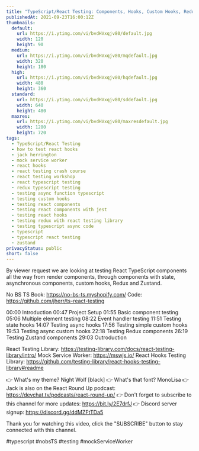 ```yaml
---
title: "TypeScript/React Testing: Components, Hooks, Custom Hooks, Redux and Zustand"
publishedAt: 2021-09-23T16:00:12Z
thumbnails:
  default:
    url: https://i.ytimg.com/vi/bvdHVxqjv80/default.jpg
    width: 120
    height: 90
  medium:
    url: https://i.ytimg.com/vi/bvdHVxqjv80/mqdefault.jpg
    width: 320
    height: 180
  high:
    url: https://i.ytimg.com/vi/bvdHVxqjv80/hqdefault.jpg
    width: 480
    height: 360
  standard:
    url: https://i.ytimg.com/vi/bvdHVxqjv80/sddefault.jpg
    width: 640
    height: 480
  maxres:
    url: https://i.ytimg.com/vi/bvdHVxqjv80/maxresdefault.jpg
    width: 1280
    height: 720
tags:
  - TypeScript/React Testing
  - how to test react hooks
  - jack herrington
  - mock service worker
  - react hooks
  - react testing crash course
  - react testing workshop
  - react typescript testing
  - redux typescript testing
  - testing async function typescript
  - testing custom hooks
  - testing react components
  - testing react components with jest
  - testing react hooks
  - testing redux with react testing library
  - testing typescript async code
  - typescript
  - typescript react testing
  - zustand
privacyStatus: public
short: false
---
```

  
  By viewer request we are looking at testing React TypeScript components all the way from render components, through components with state, asynchronous components, custom hooks, Redux and Zustand.

No BS TS Book: https://no-bs-ts.myshopify.com/
Code: https://github.com/jherr/ts-react-testing

00:00 Introduction
00:47 Project Setup
01:55 Basic component testing
05:06 Multiple element testing
08:22 Event handler testing
11:51 Testing state hooks
14:07 Testing async hooks
17:56 Testing simple custom hooks
19:53 Testing async custom hooks
22:18 Testing Redux components
26:19 Testing Zustand components
29:03 Outroduction

React Testing Library: https://testing-library.com/docs/react-testing-library/intro/
Mock Service Worker: https://mswjs.io/
React Hooks Testing Library: https://github.com/testing-library/react-hooks-testing-library#readme

👉 What's my theme? Night Wolf [black]
👉 What's that font? MonoLisa
👉 Jack is also on the React Round Up podcast: https://devchat.tv/podcasts/react-round-up/
👉 Don't forget to subscribe to this channel for more updates: https://bit.ly/2E7drfJ
👉 Discord server signup: https://discord.gg/ddMZFtTDa5

Thank you for watching this video, click the "SUBSCRIBE" button to stay connected with this channel. 

#typescript #nobsTS #testing #mockServiceWorker
  